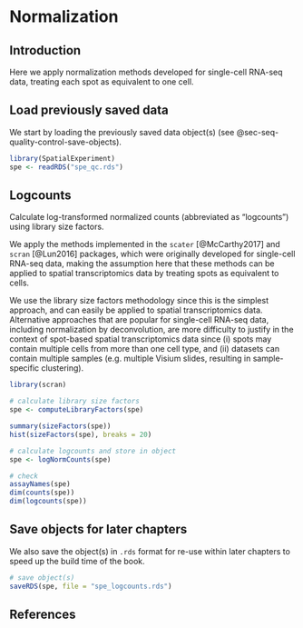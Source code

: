 # Normalization {#sec-seq-normalization}

## Introduction

Here we apply normalization methods developed for single-cell RNA-seq data, treating each spot as equivalent to one cell.


## Load previously saved data

We start by loading the previously saved data object(s) (see @sec-seq-quality-control-save-objects).

```r
library(SpatialExperiment)
spe <- readRDS("spe_qc.rds")
```


## Logcounts

Calculate log-transformed normalized counts (abbreviated as "logcounts") using library size factors.

We apply the methods implemented in the `scater` [@McCarthy2017] and `scran` [@Lun2016] packages, which were originally developed for single-cell RNA-seq data, making the assumption here that these methods can be applied to spatial transcriptomics data by treating spots as equivalent to cells.

We use the library size factors methodology since this is the simplest approach, and can easily be applied to spatial transcriptomics data. Alternative approaches that are popular for single-cell RNA-seq data, including normalization by deconvolution, are more difficulty to justify in the context of spot-based spatial transcriptomics data since (i) spots may contain multiple cells from more than one cell type, and (ii) datasets can contain multiple samples (e.g. multiple Visium slides, resulting in sample-specific clustering).

```r
library(scran)

# calculate library size factors
spe <- computeLibraryFactors(spe)

summary(sizeFactors(spe))
hist(sizeFactors(spe), breaks = 20)

# calculate logcounts and store in object
spe <- logNormCounts(spe)

# check
assayNames(spe)
dim(counts(spe))
dim(logcounts(spe))
```


## Save objects for later chapters {#sec-seq-normalization-save-objects}

We also save the object(s) in `.rds` format for re-use within later chapters to speed up the build time of the book.

```r
# save object(s)
saveRDS(spe, file = "spe_logcounts.rds")
```


## References {.unnumbered}
